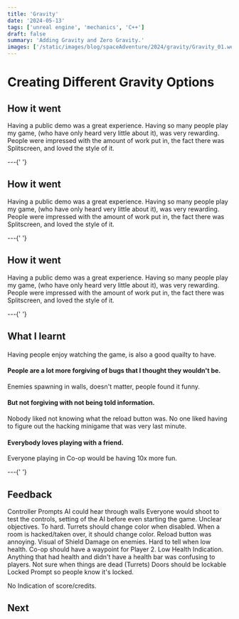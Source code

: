 ```yaml
---
title: 'Gravity'
date: '2024-05-13'
tags: ['unreal engine', 'mechanics', 'C++']
draft: false
summary: 'Adding Gravity and Zero Gravity.'
images: ['/static/images/blog/spaceAdventure/2024/gravity/Gravity_01.webp']
---
```


# Creating Different Gravity Options

## How it went

Having a public demo was a great experience.
Having so many people play my game, (who have only heard very little about it), was very rewarding.
People were impressed with the amount of work put in, the fact there was Splitscreen, and loved the style of it.

<div className="-mx-2 flex flex-wrap overflow-hidden xl:-mx-2">
  <div>
    <VideoPlayer loop autoPlay muted src="/static/vids/2024/gravity/Gravity_05_Synty.webm" />
  </div>
</div>
---{' '}

## How it went

Having a public demo was a great experience.
Having so many people play my game, (who have only heard very little about it), was very rewarding.
People were impressed with the amount of work put in, the fact there was Splitscreen, and loved the style of it.

<VideoPlayer loop autoPlay muted src="/static/vids/2024/gravity/Gravity_06_Synty.webm" />
---{' '}

## How it went

Having a public demo was a great experience.
Having so many people play my game, (who have only heard very little about it), was very rewarding.
People were impressed with the amount of work put in, the fact there was Splitscreen, and loved the style of it.

<div className="-mx-2 flex flex-wrap overflow-hidden xl:-mx-2">
  <div className=" w-full overflow-hidden xl:my-1 xl:w-1/2 xl:px-2">
    <VideoPlayer loop autoPlay muted src="/static/vids/2024/gravity/Gravity_01_door.webm" />
  </div>
  <div className="my-1 w-full overflow-hidden px-2 xl:my-1 xl:w-1/2 xl:px-2">
    <VideoPlayer loop autoPlay muted src="/static/vids/2024/gravity/Gravity_02_door.webm" />
  </div>
</div>
---{' '}

## What I learnt

####

Having people enjoy watching the game, is also a good quailty to have.

#### People are a lot more forgiving of bugs that I thought they wouldn't be.

Enemies spawning in walls, doesn't matter, people found it funny.

#### But not forgiving with not being told information.

Nobody liked not knowing what the reload button was.
No one liked having to figure out the hacking minigame that was very last minute.

#### Everybody loves playing with a friend.

Everyone playing in Co-op would be having 10x more fun.

<div className="-mx-2 flex flex-wrap overflow-hidden xl:-mx-2">
  <div className=" w-full overflow-hidden xl:my-1 xl:w-1/2 xl:px-2">
    <VideoPlayer loop autoPlay muted src="/static/vids/2024/gravity/Gravity_03_zerog.webm" />
  </div>
  <div className="my-1 w-full overflow-hidden px-2 xl:my-1 xl:w-1/2 xl:px-2">
    <VideoPlayer loop autoPlay muted src="/static/vids/2024/gravity/Gravity_04_zerog.webm" />
  </div>
</div>
---{' '}

## Feedback

Controller Prompts
AI could hear through walls
Everyone would shoot to test the controls, setting of the AI before even starting the game.
Unclear objectives.
To hard.
Turrets should change color when disabled.
When a room is hacked/taken over, it should change color.
Reload button was annoying.
Visual of Shield Damage on enemies.
Hard to tell when low health.
Co-op should have a waypoint for Player 2.
Low Health Indication.
Anything that had health and didn't have a health bar was confusing to players.
Not sure when things are dead (Turrets)
Doors should be lockable
Locked Prompt so people know it's locked.

No Indication of score/credits.

## Next
